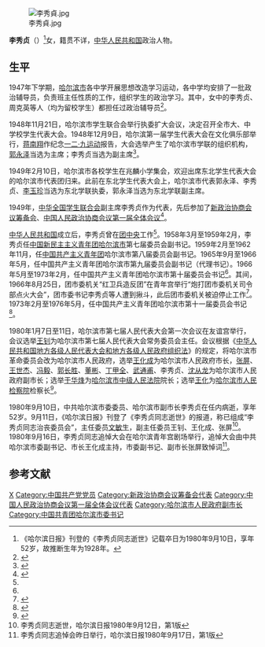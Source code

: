 [[File:李秀貞.jpg|thumb]]

'''李秀贞'''（{{bd|1928年||1980年|9月10日}}）<ref>《哈尔滨日报》刊登的《李秀贞同志逝世》记载卒日为1980年9月10日，享年52岁，故推断生年为1928年。</ref>女，籍贯不详，[[中华人民共和国|中华人民共和国]]政治人物。

==生平==
1947年下学期，[[哈尔滨市|哈尔滨市]]各中学开展思想改造学习运动，各中学均安排了一批政治辅导员，负责班主任性质的工作，组织学生的政治学习。其中，女中的李秀贞、周克英等人（均为留校学生）都担任过政治辅导员<ref>{{Cite web  |url =http://www.ccyl.org.cn/695/gqt_tuanshi/gqt_ghlc/hywz/200704/t20070415_18123.htm  |title =一代青年的成长——回忆解放战争时期的哈尔滨学生运动  |author =郭永泽  |date =  |publisher =中国共青团网  |language =  |accessdate =  |quote =  |archive-date =2020-07-31  |archive-url =https://web.archive.org/web/20200731201145/http://www.ccyl.org.cn/695/gqt_tuanshi/gqt_ghlc/hywz/200704/t20070415_18123.htm  |dead-url =no  }}</ref>。

1948年11月21日，哈尔滨市学生联合会举行执委扩大会议，决定召开全市大、中学校学生代表大会。1948年12月9日，哈尔滨第一届学生代表大会在文化俱乐部举行，[[蒋南翔|蒋南翔]]作纪念[[一二·九运动|一二·九运动]]报告，大会选举产生了哈尔滨市学联的组织机构，[[郭永泽|郭永泽]]当选为主席；李秀贞当选为副主席<ref>{{Cite web  |url =http://www.harbinyouth.com.cn/newsshow.php?cid=32&id=712  |title =【1948年】大事记  |author =  |date =2017-03-17  |publisher =哈尔滨共青团  |language =  |accessdate =  |quote =  |archive-date =2019-06-09  |archive-url =https://web.archive.org/web/20190609122727/http://www.harbinyouth.com.cn/newsshow.php?cid=32&id=712  |dead-url =no  }}</ref>。

1949年2月10日，哈尔滨市各校学生在兆麟小学集会，欢迎出席东北学生代表大会的哈尔滨市代表团归来。此前在东北学生代表大会上，哈尔滨市代表郭永泽、李秀贞、[[李玉珍|李玉珍]]当选为东北学联执委，郭永泽当选为东北学联副主席。

1949年，[[中华全国学生联合会|中华全国学生联合会]]副主席李秀贞作为代表，先后参加了[[新政治协商会议筹备会|新政治协商会议筹备会]]、[[中国人民政治协商会议第一届全体会议|中国人民政治协商会议第一届全体会议]]<ref name=he>{{Cite web |url = http://www.tsinghua.edu.cn/publish/xsg/8350/2014/20140701191208099257738/20140701191208099257738_.html |title = 笔有停时，思无尽处——纪念我的父亲百年诞辰 |author = 何吉林 |date = 2014-07-01 |publisher = 清华大学校史馆 |language =  |accessdate =  |quote =  |archive-date = 2019-06-25 |archive-url = https://web.archive.org/web/20190625021842/https://www.tsinghua.edu.cn/publish/xsg/8350/2014/20140701191208099257738/20140701191208099257738_.html |dead-url = yes }}</ref>。

[[中华人民共和国|中华人民共和国]]成立后，李秀贞曾在[[团中央|团中央]]工作<ref name=he/>。1958年3月至1959年2月，李秀贞任[[中国新民主主义青年团|中国新民主主义青年团]][[哈尔滨市|哈尔滨市]]第七届委员会副书记。1959年2月至1962年11月，任[[中国共产主义青年团|中国共产主义青年团]]哈尔滨市第八届委员会副书记。1965年9月至1966年5月，任中国共产主义青年团哈尔滨市第九届委员会副书记（代理书记）。1966年5月至1973年2月，任中国共产主义青年团哈尔滨市第十届委员会书记<ref name=shuji/>。其间，1966年8月25日，团市委机关“红卫兵造反团”在青年宫举行“炮打团市委机关司令部点火大会”，团市委书记李秀贞等人遭到揪斗，此后团市委机关被迫停止工作<ref>{{Cite web |url = http://www.harbinyouth.com.cn/guanghui.php?cid=34 |title = 哈尔滨团史 |author =  |date =  |publisher = 哈尔滨共青团 |language =  |accessdate = 2017-03-17 |quote =  |archive-date = 2019-06-06 |archive-url = https://web.archive.org/web/20190606100033/http://www.harbinyouth.com.cn/guanghui.php?cid=34 |dead-url = no }}</ref>。1973年2月至1976年5月，任中国共产主义青年团哈尔滨市第十一届委员会书记<ref name=shuji>{{Cite web |url = http://www.harbinyouth.com.cn/guanghui.php?cid=35 |title = 历任书记班子 |author =  |date = 2017-03-17 |publisher = 哈尔滨共青团 |language =  |accessdate =  |quote =  |archive-date = 2019-06-08 |archive-url = https://web.archive.org/web/20190608090329/http://www.harbinyouth.com.cn/guanghui.php?cid=35 |dead-url = no }}</ref>。

1980年1月7日至11日，哈尔滨市第七届人民代表大会第一次会议在友谊宫举行，会议选举[[王钊_(共和国)|王钊]]为哈尔滨市第七届人民代表大会常务委员会主任。会议根据《[[中华人民共和国地方各级人民代表大会和地方各级人民政府组织法|中华人民共和国地方各级人民代表大会和地方各级人民政府组织法]]》的规定，将哈尔滨市革命委员会改为哈尔滨市人民政府，选举[[王化成_(1913年)|王化成]]为哈尔滨市人民政府市长，[[张屏|张屏]]、[[王世杰_(哈尔滨副市长)|王世杰]]、[[冯毅|冯毅]]、[[郭长胜|郭长胜]]、[[董彬|董彬]]、[[丁甲全|丁甲全]]、[[武通甫|武通甫]]、李秀贞、[[沈从龙|沈从龙]]为哈尔滨市人民政府副市长；选举[[于华烽|于华烽]]为[[哈尔滨市中级人民法院|哈尔滨市中级人民法院]]院长；选举[[王化_(检察官)|王化]]为[[哈尔滨市人民检察院|哈尔滨市人民检察院]]检察长<ref>{{Cite web  |url =http://www.hrbsrd.gov.cn/rdgk/rdjqcwhjj/2010/03/12189.htm  |title =哈尔滨市人民代表大会历史沿革（六）  |author =  |date =2010-03-04  |publisher =哈尔滨市人大常委会  |language =  |accessdate =  |quote =  |archive-date =2017-03-17  |archive-url =https://web.archive.org/web/20170317054936/http://www.hrbsrd.gov.cn/rdgk/rdjqcwhjj/2010/03/12189.htm  |dead-url =no  }}</ref>。

1980年9月10日，中共哈尔滨市委委员、哈尔滨市副市长李秀贞在任内病逝，享年52岁。9月11日，《哈尔滨日报》刊登了《李秀贞同志逝世》的报道，称已组成“李秀贞同志治丧委员会”，主任委员[[文敏生|文敏生]]，副主任委员王钊、王化成、张屏<ref>李秀贞同志逝世，哈尔滨日报1980年9月12日，第1版</ref>。1980年9月16日，李秀贞同志追悼大会在哈尔滨青年宫剧场举行，追悼大会由中共哈尔滨市委副书记、市长王化成主持，市委副书记、副市长张屏致悼词<ref>李秀贞同志追悼会昨日举行，哈尔滨日报1980年9月17日，第1版</ref>。

==参考文献==
{{Reflist|2}}

{{Authority control}}
{{DEFAULTSORT:Li李}}
[[Category:李姓|X]]
[[Category:中国共产党党员|Category:中国共产党党员]]
[[Category:新政治协商会议筹备会代表|Category:新政治协商会议筹备会代表]]
[[Category:中国人民政治协商会议第一届全体会议代表|Category:中国人民政治协商会议第一届全体会议代表]]
[[Category:哈尔滨市人民政府副市长|Category:哈尔滨市人民政府副市长]]
[[Category:中国共青团哈尔滨市委书记|Category:中国共青团哈尔滨市委书记]]